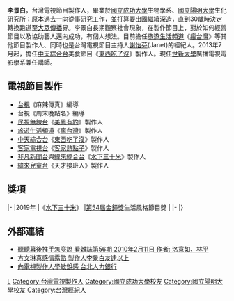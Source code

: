 '''李景白'''，台灣電視節目製作人，畢業於[[國立成功大學|國立成功大學]]生物學系、[[國立陽明大學|國立陽明大學]]生化研究所；原本過去一向從事研究工作，並打算要出國繼續深造，直到30歲時決定轉換跑道至[[大眾傳播|大眾傳播]]界。李景白長期觀察社會現象，在製作節目上，對於如何經營節目以及協助藝人邁向成功，有個人想法。目前擔任[[旅遊生活頻道|旅遊生活頻道]]《[[瘋台灣|瘋台灣]]》等其他節目製作人、同時也是台灣電視節目主持人[[謝怡芬|謝怡芬]](Janet)的經紀人。2013年7月起，擔任[[中天綜合台|中天綜合台]]美食節目《[[東西吃了沒|東西吃了沒]]》製作人。現任[[世新大學|世新大學]]廣播電視電影學系兼任講師。

==電視節目製作==
*[[台視|台視]]《麻辣傳真》編導
*台視《周末晚點名》編導
*[[民視無線台|民視無線台]]《[[美鳳有約|美鳳有約]]》製作人
*[[旅遊生活頻道|旅遊生活頻道]]《[[瘋台灣|瘋台灣]]》製作人
*[[中天綜合台|中天綜合台]]《[[東西吃了沒|東西吃了沒]]》製作人
*[[客家電視台|客家電視台]]《[[客家熱點子|客家熱點子]]》製作人
*[[非凡新聞台|非凡新聞台]]與[[緯來綜合台|緯來綜合台]]《[[水下三十米|水下三十米]]》製作人
*[[緯來兒童台|緯來兒童台]]《天才接班人》製作人

== 獎項 ==
{{awards table}}
|-
|2019年
|《[[水下三十米|水下三十米]]》
|[[第54屆金鐘獎|第54屆金鐘獎]]生活風格節目獎
| {{won}}
|-
|}

== 外部連結 ==
* [https://web.archive.org/web/20130205154424/http://www.watchinese.com/%E5%B0%81%E9%9D%A2%E6%95%85%E4%BA%8B/2010/1908  聽聽幕後推手怎麼說 看雜誌第56期 2010年2月11日 作者:  洛意如、林平]
* [https://web.archive.org/web/20110819174501/http://showbiz.chinatimes.com/2009Cti/Channel/Showbiz/showbiz-news-cnt/0,5020,110511+112011071600026,00.html 方文琳真感情露餡 製作人李景白友達以上]
* [https://www.okwork.gov.tw/frontsite/cms/articleContentDetailAction.do?method=doArticleDetail&menuId=MTAx&contentId=NjA1&isAddHitRate=true&relationPk=NjA1&obn=Y29udGVudA==&tableName=Y29udGVudA== 向電視製作人學敏銳感 台北人力銀行]{{dead link|date=2018年3月 |bot=InternetArchiveBot |fix-attempted=yes }}

[[Category:李姓|L]]
[[Category:台灣電視製作人|Category:台灣電視製作人]]
[[Category:國立成功大學校友|Category:國立成功大學校友]]
[[Category:國立陽明大學校友|Category:國立陽明大學校友]]
[[Category:台灣經紀人|Category:台灣經紀人]]
